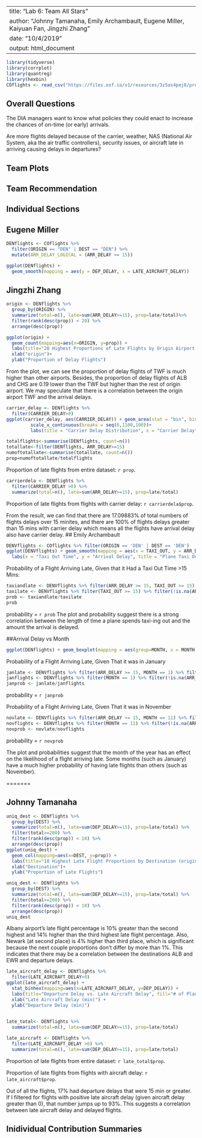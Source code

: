 
---
title: "Lab 6: Team All Stars"
author: "Johnny Tamanaha, Emily Archambault, Eugene Miller, Kaiyuan Fan, Jingzhi Zhang"
date: "10/4/2019"
output: html_document
---

```{r, setup, message = FALSE, echo = FALSE, warning = FALSE}
library(tidyverse)
library(corrplot)
library(quantreg)
library(hexbin)
COflights <- read_csv("https://files.osf.io/v1/resources/3z5as4pej8/providers/osfstorage/5a8ca28f57103100104584db")
```

## Overall Questions

The DIA managers want to know what policies they could enact to increase the chances of on-time (or early) arrivals.

Are more flights delayed because of the carrier, weather, NAS (National Air System, aka the air traffic controllers), security issues, or aircraft late in arriving causing delays in departures?

## Team Plots

## Team Recommendation

## Individual Sections

## Eugene Miller
```{r, echo = FALSE, message = FALSE, warning = FALSE}
DENflights <- COflights %>%
  filter(ORIGIN == "DEN" | DEST == "DEN") %>%
  mutate(ARR_DELAY_LOGICAL = (ARR_DELAY >= 15))

ggplot(DENflights) +
  geom_smooth(mapping = aes(y = DEP_DELAY, x = LATE_AIRCRAFT_DELAY))
```
## Jingzhi Zhang
```{r}
origin <- DENflights %>%
  group_by(ORIGIN) %>%
  summarize(total=n(), late=sum(ARR_DELAY>=15), prop=late/total)%>%
  filter(rank(desc(prop)) < 20) %>%
  arrange(desc(prop))

ggplot(origin) +
  geom_count(mapping=aes(x=ORIGIN, y=prop)) +
  labs(title="20 Highest Proportions of Late Flights by Origin Airport ")+
  xlab("origin")+
  ylab("Proportion of Delay Flights")
```
From the plot, we can see the proportion of delay flights of TWF is much higher than other airports. Besides, the proportion of delay flights of ALB and CHS are 0.19 lower than the TWF but higher than the rest of origin airport. We may speculate that there is a correlation between the origin airport TWF and the arrival delays.
```{r}
carrier_delay <- DENflights %>%
  filter(CARRIER_DELAY>0)
ggplot(carrier_delay, aes(CARRIER_DELAY)) + geom_area(stat = "bin", bins = 30, fill ="orange") +
         scale_x_continuous(breaks = seq(0,1100,100))+
         labs(title = "Carrier Delay Distribution", x = "Carrier Delay", y = "Count")
```

```{r}
totalflights<-summarise(DENflights, count=n())
totallate<-filter(DENflights, ARR_DELAY>=15)
numoftotallate<-summarise(totallate, count=n())
prop=numoftotallate/totalflights
```
Proportion of late flights from entire dataset: `r prop`.
```{r}
carrierdela <- DENflights %>%
  filter(CARRIER_DELAY >0) %>%
  summarize(total=n(), late=sum(ARR_DELAY>=15), prop=late/total)
```
Proportion of late flights from flights with carrier delay: `r carrierdela$prop`.

From the result, we can find that there are 17.09883% of total numbers of flights delays over 15 minites, and there are 100% of flights delays greater than 15 mins with carrier delay which means all the flights have arrival delay also have carrier delay.
## Emily Archambault
```{r, echo=FALSE, message=FALSE, warning=FALSE}
DENVflights <- COflights %>% filter(ORIGIN == 'DEN' | DEST == 'DEN')
ggplot(DENVflights) + geom_smooth(mapping = aes(x = TAXI_OUT, y = ARR_DELAY), se=FALSE) + 
  labs(x = "Taxi Out Time", y = "Arrival Delay", title = "Plane Taxi Out Time vs Flight Arrival Delay")
```
Probability of a Flight Arriving Late, Given that it Had a Taxi Out Time >15 Mins:
```{r}
taxiandlate <- DENVflights %>% filter(ARR_DELAY >= 15, TAXI_OUT >= 15) %>% filter(!is.na(ARR_TIME)) %>% count()
taxilate <- DENVflights %>% filter(TAXI_OUT >= 15) %>% filter(!is.na(ARR_TIME)) %>% count()
prob <- taxiandlate/taxilate
prob
```
probability = `r prob`
The plot and probability suggest there is a strong correlation between the length of time a plane spends taxi-ing out and the amount the arrival is delayed.

##Arrival Delay vs Month
```{r, echo=FALSE, message=FALSE, warning=FALSE}
ggplot(DENflights) + geom_boxplot(mapping = aes(group=MONTH, x = MONTH, y = ARR_DELAY)) + scale_y_continuous(limits = c(-40, 30)) + labs(x = "Months (January - December)", y = "Arrival Delay", title = "Flight Month vs Arrival Delay")
```
Probability of a Flight Arriving Late, Given That it was in January
```{r}
janlate <- DENVflights %>% filter(ARR_DELAY >= 15, MONTH == 1) %>% filter(!is.na(ARR_TIME)) %>% count()
janflights <- DENVflights %>% filter(MONTH == 1) %>% filter(!is.na(ARR_TIME)) %>% count()
janprob <- janlate/janflights
```
probability = `r janprob`

Probability of a Flight Arriving Late, Given That it was in November
```{r}
novlate <- DENVflights %>% filter(ARR_DELAY >= 15, MONTH == 11) %>% filter(!is.na(ARR_TIME)) %>% count()
novflights <- DENVflights %>% filter(MONTH == 11) %>% filter(!is.na(ARR_TIME)) %>% count()
novprob <- novlate/novflights
```
probability = `r novprob`

The plot and probabilities suggest that the month of the year has an effect on the likelihood of a flight arriving late. Some months (such as January) have a much higher probability of having late flights than others (such as November).


=======

## Johnny Tamanaha
```{r}
uniq_dest <- DENflights %>%
  group_by(DEST) %>%
  summarize(total=n(), late=sum(DEP_DELAY>=15), prop=late/total) %>%
  filter(total>=200) %>%
  filter(rank(desc(prop)) < 10) %>%
  arrange(desc(prop))
ggplot(uniq_dest) +
  geom_col(mapping=aes(x=DEST, y=prop)) +
  labs(title="10 Highest Late Flight Proportions by Destination (originating from DEN)")+
  xlab("Destination")+
  ylab("Proportion of Late Flights")
```
```{r}
uniq_dest <- DENflights %>%
  group_by(DEST) %>%
  summarize(total=n(), late=sum(DEP_DELAY>=15), prop=late/total) %>%
  filter(total>=200) %>%
  filter(rank(desc(prop)) < 10) %>%
  arrange(desc(prop))
uniq_dest
```

Albany airport's late flight percentage is 10% greater than the second highest and 14% higher than the third highest late flight percentage. Also, Newark (at second place) is 4% higher than third place, which is significant because the next couple proportions don't differ by more than 1%. This indicates that there may be a correlation between the destinations ALB and EWR and departure delays. 

```{r}
late_aircraft_delay <- DENflights %>%
  filter(LATE_AIRCRAFT_DELAY>0)
ggplot(late_aircraft_delay) +
  stat_binhex(mapping=aes(x=LATE_AIRCRAFT_DELAY, y=DEP_DELAY)) +
  labs(title="Departure Delay vs. Late Aircraft Delay", fill="# of Planes") +
  xlab("Late Aircraft Delay (min)") +
  ylab("Departure Delay (min)") 
  
```
```{r}
late_total<- DENflights %>%
  summarize(total=n(), late=sum(DEP_DELAY>=15), prop=late/total)

late_aircraft <- DENflights %>%
  filter(LATE_AIRCRAFT_DELAY >0) %>%
  summarize(total=n(), late=sum(DEP_DELAY>=15), prop=late/total)
```

Proportion of late flights from entire dataset: `r late_total$prop`.

Proportion of late flights from flights with aircraft delay: `r late_aircraft$prop`.

Out of all the flights, 17% had departure delays that were 15 min or greater. If I filtered for flights with positive late aircraft delay (given aircraft delay greater than 0), that number jumps up to 93%. This suggests a correlation between late aircraft delay and delayed flights.



## Inidividual Contribution Summaries